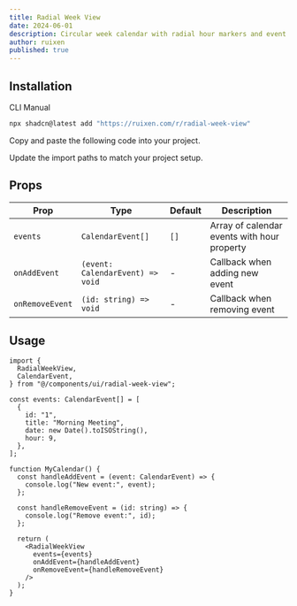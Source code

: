```yaml
---
title: Radial Week View
date: 2024-06-01
description: Circular week calendar with radial hour markers and event positioning
author: ruixen
published: true
---
```


<ComponentPreview name="radial-week-view-demo" category="calendars" />

## Installation

<Tabs defaultValue="cli">

<TabsList>
  <TabsTrigger value="cli">CLI</TabsTrigger>
  <TabsTrigger value="manual">Manual</TabsTrigger>
</TabsList>
<TabsContent value="cli">

```bash
npx shadcn@latest add "https://ruixen.com/r/radial-week-view"
```

</TabsContent>

<TabsContent value="manual">

<Steps>

<Step>Copy and paste the following code into your project.</Step>

<ComponentSource name="radial-week-view" />

<Step>Update the import paths to match your project setup.</Step>

</Steps>

</TabsContent>

</Tabs>

## Props

| Prop            | Type                             | Default | Description                                 |
| --------------- | -------------------------------- | ------- | ------------------------------------------- |
| `events`        | `CalendarEvent[]`                | `[]`    | Array of calendar events with hour property |
| `onAddEvent`    | `(event: CalendarEvent) => void` | -       | Callback when adding new event              |
| `onRemoveEvent` | `(id: string) => void`           | -       | Callback when removing event                |

## Usage

```tsx
import {
  RadialWeekView,
  CalendarEvent,
} from "@/components/ui/radial-week-view";

const events: CalendarEvent[] = [
  {
    id: "1",
    title: "Morning Meeting",
    date: new Date().toISOString(),
    hour: 9,
  },
];

function MyCalendar() {
  const handleAddEvent = (event: CalendarEvent) => {
    console.log("New event:", event);
  };

  const handleRemoveEvent = (id: string) => {
    console.log("Remove event:", id);
  };

  return (
    <RadialWeekView
      events={events}
      onAddEvent={handleAddEvent}
      onRemoveEvent={handleRemoveEvent}
    />
  );
}
```
